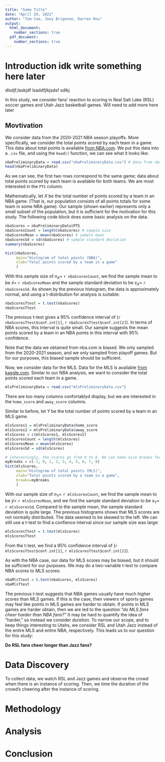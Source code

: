 ```yaml
---
title: "Some Title"
date: "April 29, 2022"
author: "Tom Coe, Joey Brignone, Darren Rou"
output:
  html_document:
    number_sections: true
  pdf_document:
    number_sections: true
---
```


# Introduction idk write something here later

dlsdjf;laskjdf
lsaddfjlkjsdsf
sdlkj

In this study, we consider fans' reaction to scoring in Real Salt Lake (RSL) soccer games and Utah Jazz basketball games. Will need to add more here later

## Movtivation

We consider data from the 2020-2021 NBA season playoffs. More specifically, we consider the total points scored by each team in a game. This data about total points is available [from NBA.com](https://www.nba.com/stats/teams/boxscores/?Season=2020-21&SeasonType=Playoffs). We put this data into a `.csv` file, and using the `head()` function, we can see what it looks like:

```r
nbaPreliminaryData = read.csv("nbaPreliminaryData.csv") # data from nba.com
head(nbaPreliminaryData)
```

As we can see, the first two rows correspond to the same game; data about total points scored by each team is available for both teams. We are most interested in the `PTS` column.

Mathematically, let $X$ be the total number of points scored by a team in an NBA game. (That is, our population consists of all points totals for some team in some NBA game). Our sample (shown earlier) represents only a small subset of the population, but it is sufficient for the motivation for this study. The following code block does some basic analysis on the data.

```r
nbaScores = nbaPreliminaryData$PTS
nbaScoresCount = length(nbaScores) # sample size
nbaScoresMean = mean(nbaScores) # sample mean
nbaScoresSd = sd(nbaScores) # sample standard deviation
summary(nbaScores)

hist(nbaScores,
     main="Histogram of total points (NBA)",
     xlab="Total points scored by a team in a game"
     )
```

With this sample size of ${n_X=}$ `r nbaScoresCount`, we find the sample mean to be ${\bar{x}=}$ `r nbaScoresMean` and the sample standard deviation to be ${s_{X}=}$ `r nbaScoresSd`. As shown by the previous histogram, the data is approximately normal, and using a t-distribution for analysis is suitable:

```r
nbaScoresTtest = t.test(nbaScores)
nbaScoresTtest
```

The previous t-test gives a 95% confidence interval of (`r nbaScoresTtest$conf.int[1]`, `r nbaScoresTtest$conf.int[2]`). In terms of NBA scores, this interval is quite small. Our sample suggests the mean points scored by a team in an NBA points in this interval with 95% confidence.

Note that the data we obtained from nba.com is biased. We only sampled from the 2020-2021 season, and we only sampled from playoff games. But for our purposes, this biased sample should be sufficient.

Now, we consider data for the MLS. Data for the MLS is available [from kaggle.com](https://www.kaggle.com/datasets/josephvm/major-league-soccer-dataset?resource=download&select=matches.csv). Similar to our NBA analysis, we want to consider the total points scored each team in a game.

```r
mlsPreliminaryData = read.csv("mlsPreliminaryData.csv")
```

There are too many columns confortablyd display, but we are interested in the `home_score` and `away_score` columns.

Similar to before, let $Y$ be the total number of points scored by a team in an MLS game.

```r
mlsScores1 = mlsPreliminaryData$home_score
mlsScores2 = mlsPreliminaryData$away_score
mlsScores = c(mlsScores1, mlsScores2)
mlsScoresCount = length(mlsScores)
mlsScoresMean = mean(mlsScores)
mlsScoresSd = sd(mlsScores)

# interestingly, the scores go from 0 to 8. We can make nice breaks for the histogram
myBreaks = c(-1, 0, 1, 2, 3, 4, 5, 6, 7, 8)
hist(mlsScores,
     main="Histogram of total points (MLS)",
     xlab="Total points scored by a team in a game",
     breaks=myBreaks
     )
```

With our sample size of ${n_Y=}$ `r mlsScoresCount`, we find the sample mean to be ${\bar{y}=}$ `r mlsScoresMean`, and we find the sample standard deviation to be ${s_{Y}=}$ `r mlsScoresSd`. Compared to the sample mean, the sample standard deviation is quite large. The previous histograms shows that MLS scores are not normally distributed. The data seemed to be skewed to the left. We can still use a t-test to find a confience interval since our sample size was large:

```r
mlsScoresTtest = t.test(mlsScores)
mlsScoresTtest
```

From the t-test, we find a 95% confidence interval of (`r mlsScoresTtest$conf.int[1]`, `r mlsScoresTtest$conf.int[2]`).

As with the NBA case, our data for MLS scores may be biased, but it should be sufficient for our purposes. We may do a two-variable t-test to compare NBA scores to MLS scores:
```r
nbaMlsTtest = t.test(nbaScores, mlsScores)
nbaMlsTtest
```

The previous t-test suggests that NBA games usually have much higher scores than MLS games. If this is the case, then viewers of sports games may feel like points in MLS games are harder to obtain. If points in MLS games are harder obtain, then we are led to the question *"do MLS fans cheer harder than NBA fans?"* It may be hard to quantify the idea of "harder," so instead we consider *duration*. To narrow our scope, and to keep things interesting to Utahs, we consider RSL and Utah Jazz instead of the entire MLS and entire NBA, respectively. This leads us to our question for this study:

**Do RSL fans cheer longer than Jazz fans?**

# Data Discovery

To collect data, we watch RSL and Jazz games and observe the crowd when there is an instance of scoring. Then, we time the duration of the crowd's cheering after the instance of scoring. 

# Methodology

# Analysis

# Conclusion



